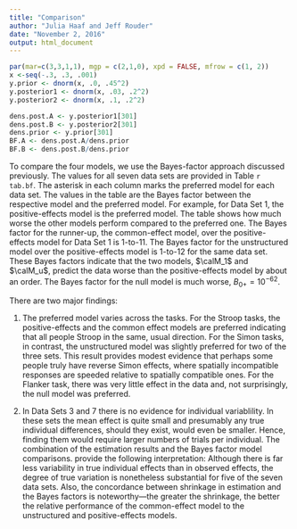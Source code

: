 ```yaml
---
title: "Comparison"
author: "Julia Haaf and Jeff Rouder"
date: "November 2, 2016"
output: html_document
---
```


```r
par(mar=c(3,3,1,1), mgp = c(2,1,0), xpd = FALSE, mfrow = c(1, 2))
x <-seq(-.3, .3, .001)
y.prior <- dnorm(x, .0, .45^2)
y.posterior1 <- dnorm(x, .03, .2^2)
y.posterior2 <- dnorm(x, .1, .2^2)

dens.post.A <- y.posterior1[301]
dens.post.B <- y.posterior2[301]
dens.prior <- y.prior[301]
BF.A <- dens.post.A/dens.prior
BF.B <- dens.post.B/dens.prior
```

To compare the four models, we use the Bayes-factor approach discussed previously.  The values for all seven data sets are provided in Table `r tab.bf`. The asterisk in each column marks the preferred model for each data set. The values in the table are the Bayes factor between the respective model and the preferred model. For example, for Data Set 1, the positive-effects model is the preferred model. The table shows how much worse the other models perform compared to the preferred one. The Bayes factor for the runner-up, the common-effect model, over the positive-effects model for Data Set 1 is 1-to-11. The Bayes factor for the unstructured model over the positive-effects model is 1-to-12 for the same data set. These Bayes factors indicate that the two models, $\calM_1$ and $\calM_u$, predict the data worse than the positive-effects model by about an order. The Bayes factor for the null model is much worse, $B_{0+} = 10^{-62}$.

There are two major findings:

1.  The preferred model varies across the tasks.  For the Stroop tasks, the positive-effects and the common effect models are preferred indicating that all people Stroop in the same, usual direction. For the Simon tasks, in contrast, the unstructured model was slightly preferred for two of the three sets. This result provides modest evidence that perhaps some people truly have reverse Simon effects, where spatially incompatible responses are speeded relative to spatially compatible ones. For the Flanker task, there was very little effect in the data and, not surprisingly, the null model was preferred.

2. In Data Sets 3 and 7 there is no evidence for individual variablility. In these sets the mean effect is quite small and presumably any true individual differences, should they exist, would even be smaller. Hence, finding them would require larger numbers of trials per individual. The combination of the estimation results and the Bayes factor model comparisons. provide the following interpretation: Although there is far less variability in true individual effects than in observed effects, the degree of true variation is nonetheless substantial for five of the seven data sets. Also, the concordance between shrinkage in estimation and the Bayes factors is noteworthy---the greater the shrinkage, the better the relative performance of the common-effect model to the unstructured and positive-effects models.
